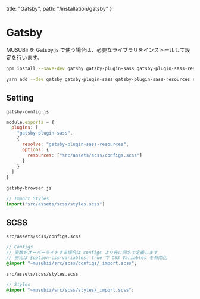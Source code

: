   title: "Gatsby",
  path: "/installation/gatsby"
}

# Gatsby

MUSUBii を Gatsby.js で使う場合は、必要なライブラリをインストールして設定を行います。

```bash
npm install --save-dev gatsby gatsby-plugin-sass gatsby-plugin-sass-resources node-sass
```

```bash
yarn add --dev gatsby gatsby-plugin-sass gatsby-plugin-sass-resources node-sass
```

## Setting

`gatsby-config.js`

```js
module.exports = {
  plugins: [
    "gatsby-plugin-sass",
    {
      resolve: "gatsby-plugin-sass-resources",
      options: {
        resources: ["src/assets/scss/configs.scss"]
      }
    }
  ]
}
```

`gatsby-browser.js`

```js
// Import Styles
import("src/assets/scss/styles.scss")
```

## SCSS

`src/assets/scss/configs.scss`

```scss
// Configs
// 変数をオーバーライドする場合は configs より先に同名で定義します
// 例えば $option-css-variables: true で CSS Variables を有効化
@import "~musubii/src/scss/configs/_import.scss";
```

`src/assets/scss/styles.scss`

```scss
// Styles
@import "~musubii/src/scss/styles/_import.scss";
```
